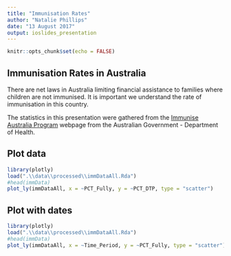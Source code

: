 ```yaml
---
title: "Immunisation Rates"
author: "Natalie Phillips"
date: "13 August 2017"
output: ioslides_presentation
---
```


```r
knitr::opts_chunk$set(echo = FALSE)
```

## Immunisation Rates in Australia

There are net laws in Australia limiting financial assistance to families where children are not immunised. It is important we understand the rate of immunisation in this country.

The statistics in this presentation were gathered from the [Immunise Australia Program](http://www.immunise.health.gov.au/) webpage from the Australian Government - Department of Health.

## Plot data

```r
library(plotly)
load(".\\data\\processed\\immDataAll.Rda")
#head(immData)
plot_ly(immDataAll, x = ~PCT_Fully, y = ~PCT_DTP, type = "scatter")
```

## Plot with dates

```r
library(plotly)
load(".\\data\\processed\\immDataAll.Rda")
#head(immData)
plot_ly(immDataAll, x = ~Time_Period, y = ~PCT_Fully, type = "scatter")
```
